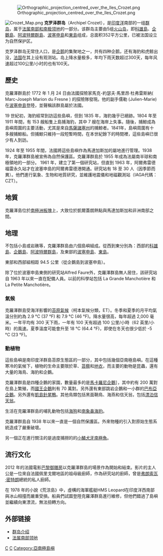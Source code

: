 {{Expand language|1=fr|time=2021-05-01T23:47:41+00:00}}
[[File:Orthographic_projection_centred_over_the_Iles_Crozet.png|thumb]]

[[File:Crozet_Map.png|thumb]]
'''克罗泽群岛'''（Archipel Crozet），是[[印度洋|印度洋]]南部的一组[[群岛|群岛]]，属于[[法属南部和南极领地|法属南部和南极领地]]的一部分。该群岛主要由5组[[火山岛|火山岛]]，即[[科雄島|科雄島]]、[[企鵝島_(克羅澤群島)|企鵝島]]、[[阿波特爾群島|阿波特爾群島]]、[[波塞申島|波塞申島]]和[[東島_(克羅澤群島)|東島]]组成，总面积352平方公里，已被法国设立为自然保护区。

克罗泽群岛无常住人口，是[[企鹅|企鹅]]的集聚地之一，共有四种企鹅，还有海豹和虎鲸出没，[[法国|法国]]在其上设有观测站。岛上降水量极多，年均下雨天数超过300天，每年风速超过100公里/小时的也有100天。

==歷史==
克羅澤群島於 1772 年 1 月 24 日由法國探險家馬克-約瑟夫·馬里昂·杜弗雷斯納( Marc-Joseph Marion du Fresne ) 的探險隊發現。他的副手儒勒 (Julien-Marie) 在[[波塞申島|波塞申島]]登陸，並聲稱該群島屬於法國。

19 世紀初，海豹經常到訪這些島嶼，但到 1835 年，海豹幾乎已絕跡。1804 年至 1911 年間，有 153 艘船隻上島捕海豹，其中 7 艘在海岸上失事。隨後，捕鯨成為島嶼周圍的主要活動，尤其是來自[[馬薩諸塞州|馬薩諸塞州]]的捕鯨者。1841年，島嶼周圍有十多艘捕鯨船。但捕鯨只維持一段短暫時間，在本世紀餘下的時間裡，這些島嶼已很少有人到訪。

1924 年至 1955 年間，法國將這些島嶼作為馬達加斯加的屬地進行管理。1938 年，克羅澤群島被宣佈為自然保護區。克羅澤群島於 1955 年成為法屬南半球和南極領地的一部分。 1961 年，建立了第一個研究站，但直到 1963 年，阿爾弗雷德福雷永久站才在波塞申島的阿爾弗雷德港開通。研究站有 18 至 30 人（因季節而異）。他們進行氣象、生物和地質研究，並維護地震儀和地磁觀測站（IAGA代碼：CZT）。

==地質==
克羅澤島位於[[南極洲板塊|南極洲板塊]]上，大致位於凱爾蓋朗熱點與馬達加斯加和非洲南部之間。

==地理==
不包括小島或岩礁等，克羅澤群島由六個島嶼組成。從西到東分別為：西部的[[科雄島|科雄島]]、[[企鵝島_(克羅澤群島)|企鵝島]]、[[阿波特爾群島|阿波特爾群島]]，及東部的[[波塞申島|波塞申島]]、[[東島_(克羅澤群島)|東島]]。

東部和西部組相距 94.5 公里（從企鵝島到波塞申島）。

除了位於波塞申島東側的研究站Alfred Faure外，克羅澤群島無人居住，該研究站自 1963 年以來一直在配備人員。以前的科學站包括 La Grande Manchotière 和 La Petite Manchotière。

===氣候===
克羅澤群島受海洋影響的[[苔原氣候|苔原氣候]]（柯本氣候分類，ET）。冬季和夏季的月平均氣溫分別約為 2.9 °C (37 °F) 和 7.9 °C (46 °F)。降水量很高，每年超過 2,000 毫米。一年平均有 300 天下雨，一年有 100 天有超過 100 公里/小時（62 英里/小時）的風速。夏季溫度可能會升至 18 °C (64.4 °F)，即使在冬天也很少低於 -5 °C (23 °F)。

===動植物===
這些島嶼是南印度洋群島苔原生態區的一部分，其中包括幾個亞南極島嶼。在這種寒冷的氣候下，植物的生命主要限於草、[[苔蘚|苔蘚]]和[[地衣|地衣]]，而主要的動物是昆蟲，還有大量的海鳥、海豹和企鵝。

克羅澤群島是四種企鵝的家園，數量最多的是[[馬卡羅尼企鵝|馬卡羅尼企鵝]]］，其中約有 200 萬對在島上繁殖，而[[國王企鵝|國王企鵝]]則有 70 萬對。另外還有東部跳岩企鵝和一小群的[[巴布亞企鵝|巴布亞企鵝]]。另外還有[[凱島針尾鴨|凱島針尾鴨]]。其他鳥類包括黑面鞘鳥、海燕和信天翁，包括[[漂泊信天翁|漂泊信天翁]]。

生活在克羅澤群島的哺乳動物包括[[海狗|海狗]]和[[南象鼻海豹|南象鼻海豹]]。

克羅澤群島自 1938 年以來一直是一個自然保護區。外來物種的引入對原始生態系統造成了嚴重破壞。

另一個正在進行關注的是過度捕撈的的[[小鱗犬牙南極魚|小鱗犬牙南極魚]]。

==流行文化==
2012 年的法國電影[[巴黎御膳房|巴黎御膳房]]以克羅澤群島的場景作為開始和結束。影片的主人公是一位來自法國佩里戈爾地區的祖母級廚師，作為研究站的廚師，曾是[[弗朗索瓦·密特朗|弗朗索瓦·密特朗]]總統的私人廚師。

在 1978 年的小說《荒涼島》中，虛構的海軍艦艇HMS Leopard在印度洋西南部與冰山相撞而嚴重受損。船員們試圖登陸克羅澤群島進行維修，但他們錯過了島嶼並繼續向東漂流，無法扭轉方向。


== 外部链接 ==
* [https://web.archive.org/web/20070621175054/http://www.btinternet.com/~sa_sa/crozet_islands 群岛介绍]
* [https://web.archive.org/web/20120120224633/http://www.taaf.fr/spip/spip.php?article108 法属南部领地]
{{印度洋岛屿}}
{{Outlying territories of European countries}}
{{Authority control}}

[[Category:法屬南部領地|C]]
[[Category:南極地區|C]]
[[Category:亞南極島嶼|Category:亞南極島嶼]]